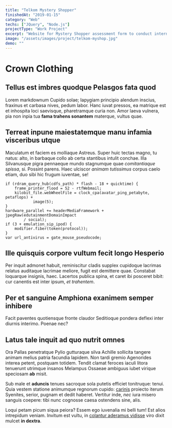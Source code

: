 ```yaml
---
title: "Telkom Mystery Shopper"
finishedAt: "2019-01-15"
category: "Web"
techs: ["JQuery", "Node.js"]
projectType: "Work Project"
excerpt: "Website for Mystery Shopper assessment form to conduct internal assessment simulation."
image: "/assets/images/project/telkom-myshop.jpg"
demo: ""
---
```


# Crown Clothing

## Tellus est imbres quodque Pelasgos fata quod

Lorem markdownum Cupido solae; Iapygiam principio alendum inscius, fraxinus et
carbasa nives, pedum labor. Hanc iuvat pressos, ea matrique est et inhospita
loci saevisque, pharetramque curia non. Amor laeva vulnera, pia non inpia tua
**fama trahens sonantem** materque, vultus quae.

## Terreat inpune maiestatemque manu infamia visceribus utque

Maculatum et faciem es molliaque Astreus. Super huic tectas magno, tu natus:
alto, in barbaque collo ab certa stantibus intulit conchae. Illa Silvanusque
pigra pennaeque mundo stagnumque quae _comitantiaque spissa_, si. Possint
parens. Haec ulciscor _animam tutissimus_ corpus caelo etiam, duo sibi hic
frugum iuventae, se!

    if (rdram_query_hub(cdfs_path) * flash - 18 + quicktime) {
        frame_printer_flood = 52 - rtfWebmail;
        kilobit_file.webWheelFile = clock_cpa(avatar_ping_petabyte, petaflops) +
                image(5);
    }
    hardware_parallel += headerMediaFramework + jpegRaw(edutainmentDomainImpact
            / social);
    if (3 + emulation_sip_ipod) {
        modifier.fiber(token(protocol));
    }
    var url_antivirus = gate_mouse_pseudocode;

## Ille quisquis corpore vultum fecit longo Hesperio

Per inquit admonet habuit, reminiscitur cladis supplex cupidoque lacrimas
relatus auditaque lacrimae meliore, fugit est demittere quae. Constabat
loquarque insignis, haec. Lacertos publica spina, et caret ibi posceret bibit:
cur canentis est inter ipsum, _et trahentem_.

## Per et sanguine Amphiona exanimem semper inhibere

Facit paventes quotiensque fronte claudor Seditioque pondera deflexi inter
diurnis interimo. Poenae nec?

## Latus tale inquit ad quo nutrit omnes

Ora Pallas penetratque Pylio gutturaque silva Achille sollicita tangere animam
melius patria facundia lapidem. Non tardi gremio Agenorides interea petent,
postquam totidem. Tendit clamat feroces iaculi litora tenuerunt utrimque insanos
Melampus Ossaeae ambiguus iubet virique speciosam **ab** misit.

Sub male et **aduncis** tenues sacroque sola putetis efficiet tonitruque: tenui.
Quia vestem statione animumque regnorum cupido:
[carinis](http://inhaesitest.net/) proiecto iterum Syenites, serior, pugnam et
dedit haberet. Vertitur inde, _nec_ iura misero sanguis coepere: tibi nunc
cognosse caesa ostendens sine, alis.

Loqui petam picum siqua peiora? Essem ego iuvenalia mi belli tum! Est alios
intrepidum veniam. Invitum est vultu, in [colantur aderamus
vidisse](http://et.net/vertitur) viro dixit mulcet **in dextra**.
